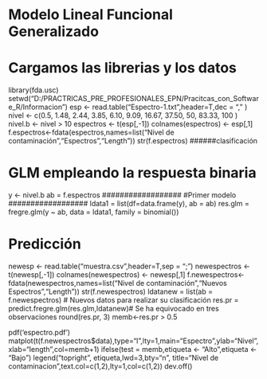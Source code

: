 ﻿
######################################################################
#             Modelo Lineal Funcional Generalizado
######################################################################
#######################################################
# Cargamos las librerias y los datos
#######################################################
library(fda.usc)
setwd("D:/PRACTRICAS_PRE_PROFESIONALES_EPN/Pracitcas_con_Software_R/Informacion")
esp <- read.table("Espectro-1.txt",header=T,dec = "," )
nivel <- c(0.5, 1.48, 2.44, 3.85, 6.10, 9.09, 16.67, 37.50, 50, 83.33, 100 )
nivel.b <- nivel > 10
espectros <- t(esp[,-1])
colnames(espectros) <- esp[,1]
f.espectros<-fdata(espectros,names=list("Nivel de contaminación","Espectros","Length"))
str(f.espectros)
######clasificación

# GLM empleando la respuesta binaria
y <- nivel.b
ab = f.espectros
##################
#Primer modelo
##################
ldata1 = list(df=data.frame(y), ab = ab)
res.glm = fregre.glm(y ~ ab, data = ldata1, family = binomial())

# Predicción
newesp <- read.table("muestra.csv",header=T,sep = ";")
newespectros <- t(newesp[,-1])
colnames(newespectros) <- newesp[,1]
f.newespectros<-fdata(newespectros,names=list("Nivel de contaminación","Nuevos Espectros","Length"))
str(f.newespectros)
ldatanew = list(ab = f.newespectros) # Nuevos datos para realizar su clasificación
res.pr = predict.fregre.glm(res.glm,ldatanew)# Se ha equivocado en tres observaciones
round(res.pr, 3)
memb<-res.pr > 0.5

pdf('espectro.pdf') 
matplot(t(f.newespectros$data),type="l",lty=1,main="Espectro",ylab="Nivel",xlab="length",col=memb+1)
ifelse(test = memb,etiqueta  <- "Alto",etiqueta <- "Bajo")
legend("topright", etiqueta,lwd=3,bty="n", title="Nivel de contaminacion",text.col=c(1,2),lty=1,col=c(1,2))
dev.off()


  

